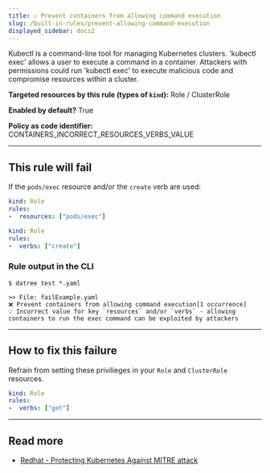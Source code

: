 ```yaml
---
title: ☑️ Prevent containers from allowing command execution
slug: /built-in-rules/prevent-allowing-command-execution
displayed_sidebar: docs2
---
```


Kubectl is a command-line tool for managing Kubernetes clusters. 'kubectl exec' allows a user to execute a command in a container. Attackers with permissions could run 'kubectl exec' to execute malicious code and compromise resources within a cluster.

**Targeted resources by this rule (types of **`kind`**):** Role / ClusterRole

**Enabled by default?** True

**Policy as code identifier:** CONTAINERS_INCORRECT_RESOURCES_VERBS_VALUE

---

## This rule will fail

If the `pods/exec` resource and/or the `create` verb are used:

```yaml
kind: Role
rules:
-  resources: ["pods/exec"]
```

```yaml
kind: Role
rules:
-  verbs: ["create"]
```

### Rule output in the CLI

```none
$ datree test *.yaml

>> File: failExample.yaml
❌ Prevent containers from allowing command execution[1 occurrence]
💡 Incorrect value for key `resources` and/or `verbs` - allowing containers to run the exec command can be exploited by attackers
```

---

## How to fix this failure

Refrain from setting these privilieges in your `Role` and `ClusterRole` resources.

```yaml
kind: Role
rules:
-  verbs: ["get"]
```

---

## Read more

- [Redhat - Protecting Kubernetes Against MITRE attack](https://cloud.redhat.com/blog/protecting-kubernetes-against-mitre-attck-execution)

